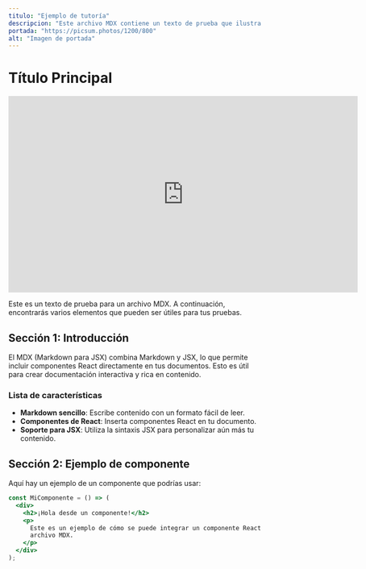 ---
titulo: "Ejemplo de tutoría"
descripcion: "Este archivo MDX contiene un texto de prueba que ilustra las características de MDX, combinando Markdown y JSX. Incluye secciones sobre la introducción al formato, un ejemplo de un componente de React y un bloque de código en JavaScript. Es útil para experimentar con la integración de componentes en documentos."
portada: "https://picsum.photos/1200/800"
alt: "Imagen de portada"
---

# Título Principal

<iframe
  width="693"
  height="390"
  src="https://www.youtube.com/embed/aYqVCCIvX1Q"
  title="LA RULETA DECIDE DONDE PASAMOS LA PRIMERA NOCHE EN LA NUEVA MANSIÓN"
  frameBorder="0"
  allow="accelerometer; autoplay; clipboard-write; encrypted-media; gyroscope; picture-in-picture; web-share"
  referrerPolicy="strict-origin-when-cross-origin"
  allowFullScreen
></iframe>

Este es un texto de prueba para un archivo MDX. A continuación, encontrarás varios elementos que pueden ser útiles para tus pruebas.

## Sección 1: Introducción

El MDX (Markdown para JSX) combina Markdown y JSX, lo que permite incluir componentes React directamente en tus documentos. Esto es útil para crear documentación interactiva y rica en contenido.

### Lista de características

- **Markdown sencillo**: Escribe contenido con un formato fácil de leer.
- **Componentes de React**: Inserta componentes React en tu documento.
- **Soporte para JSX**: Utiliza la sintaxis JSX para personalizar aún más tu contenido.

## Sección 2: Ejemplo de componente

Aquí hay un ejemplo de un componente que podrías usar:

```jsx
const MiComponente = () => (
  <div>
    <h2>¡Hola desde un componente!</h2>
    <p>
      Este es un ejemplo de cómo se puede integrar un componente React en un
      archivo MDX.
    </p>
  </div>
);
```
